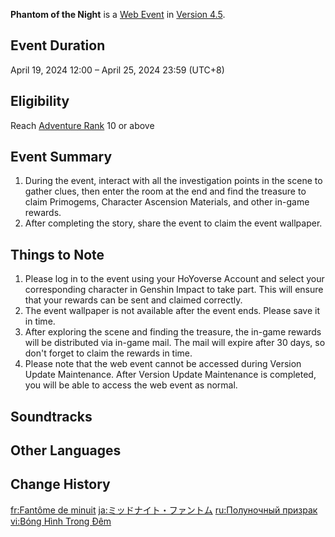 {{Event Tabs}}
{{Event
|name              = Phantom of the Night
|image             = Phantom of the Night.png
|type              = Web
|group             = Character Release
|time_known        = yes
|time_start        = 2024-04-19 12:00:00
|time_start_offset = GMT+8
|time_end          = 2024-04-25 23:59:59
|time_end_offset   = GMT+8
|link              = https://genshin.hoyoverse.com/en/news/detail/123300
|link2             = https://act.hoyoverse.com/ys/event/e20240419arlecchino-vn0wpz/index.html
|link2name         = Event Page
|characters        = Arlecchino
}}
{{Description|The Web Event for Genshin Impact's New Character: Arlecchino Now Available<br><br>[https://act.hoyoverse.com/ys/event/e20240419arlecchino-vn0wpz/index.html >> Click to Take Part in Event <<]}}
'''Phantom of the Night''' is a [[Web Event]] in [[Version 4.5]].

==Event Duration==
April 19, 2024 12:00 – April 25, 2024 23:59 (UTC+8)

==Eligibility==
Reach [[Adventure Rank]] 10 or above

==Event Summary==
# During the event, interact with all the investigation points in the scene to gather clues, then enter the room at the end and find the treasure to claim Primogems, Character Ascension Materials, and other in-game rewards.
# After completing the story, share the event to claim the event wallpaper.
{{Card List|delim=;|Primogem*40;Agnidus Agate Fragment*3;Mora*20,000;Mystic Enhancement Ore*2}}

==Things to Note==
# Please log in to the event using your HoYoverse Account and select your corresponding character in Genshin Impact to take part. This will ensure that your rewards can be sent and claimed correctly.
# The event wallpaper is not available after the event ends. Please save it in time.
# After exploring the scene and finding the treasure, the in-game rewards will be distributed via in-game mail. The mail will expire after 30 days, so don't forget to claim the rewards in time.
# Please note that the web event cannot be accessed during Version Update Maintenance. After Version Update Maintenance is completed, you will be able to access the web event as normal.

==Soundtracks==
{{Soundtracks by Category Table|type=eventgameplay}}

==Other Languages==
{{Other Languages
|en       = Phantom of the Night
|zhs      = 午夜魅影
|zhs_rm   = Wǔyè Mèiyǐng
|zht      = 午夜魅影
|zht_rm   = 
|zh_tl    = 
|ja       = ミッドナイト・ファントム
|ja_rm    = Middonaito Fantomu
|ja_tl    = Midnight Phantom
|ko       = 한밤<->의 유령
|ko_tl    = 
|es       = Sombras de medianoche
|es_tl    = Midnight Shadows
|fr       = Fantôme de minuit
|fr_tl    = Phantom of Midnight
|ru       = Полуночный призрак
|ru_tl    = 
|th       = เงามายากลางราตรี
|th_rm    = 
|th_tl    = 
|vi       = Bóng Hình Trong Đêm
|vi_tl    = 
|de       = Schatten der tiefen Nacht
|de_tl    = Shadow of the Deep Night
|id       = Bayang-Bayang di Tengah Malam
|id_tl    = Shadows at Midnight
|pt       = Fantasma da Meia-Noite
|pt_tl    = 
|tr       = Gecenin Hayaleti
|tr_tl    = 
|it       = Fantasma di mezzanotte
|it_tl    = 
}}

==Change History==
{{Change History|4.5}}

[[fr:Fantôme de minuit]]
[[ja:ミッドナイト・ファントム]]
[[ru:Полуночный призрак]]
[[vi:Bóng Hình Trong Đêm]]
